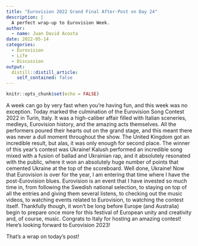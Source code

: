 ```yaml
---
title: "Eurovision 2022 Grand Final After-Post on Day 24"
description: |
  A perfect wrap-up to Eurovision Week.
author:
  - name: Juan David Acosta
date: 2022-05-14
categories:
  - Eurovision
  - Life
  - Discussion
output:
  distill::distill_article:
    self_contained: false
---
```



```r
knitr::opts_chunk$set(echo = FALSE)
```

A week can go by very fast when you're having fun, and this week was no exception. Today marked the culmination of the Eurovision Song Contest 2022 in Turin, Italy. It was a high-caliber affair filled with Italian sceneries, medleys, Eurovision history, and the amazing acts themselves. All the performers poured their hearts out on the grand stage, and this meant there was never a dull moment throughout the show. The United Kingdom got an incredible result, but alas, it was only enough for second place. The winner of this year's contest was Ukraine! Kalush performed an incredible song mixed with a fusion of ballad and Ukrainian rap, and it absolutely resonated with the public, where it won an absolutely huge number of points that cemented Ukraine at the top of the scoreboard. Well done, Ukraine! Now that Eurovision is over for the year, I am entering that time where I have the post-Eurovision blues. Eurovision is an event that I have invested so much time in, from following the Swedish national selection, to staying on top of all the entries and giving them several listens, to checking out the music videos, to watching events related to Eurovision, to watching the contest itself. Thankfully though, it won't be long before Europe (and Australia) begin to prepare once more for this festival of European unity and creativity and, of course, music. Congrats to Italy for hosting an amazing contest! Here's looking forward to Eurovision 2023!

That's a wrap on today's post!
